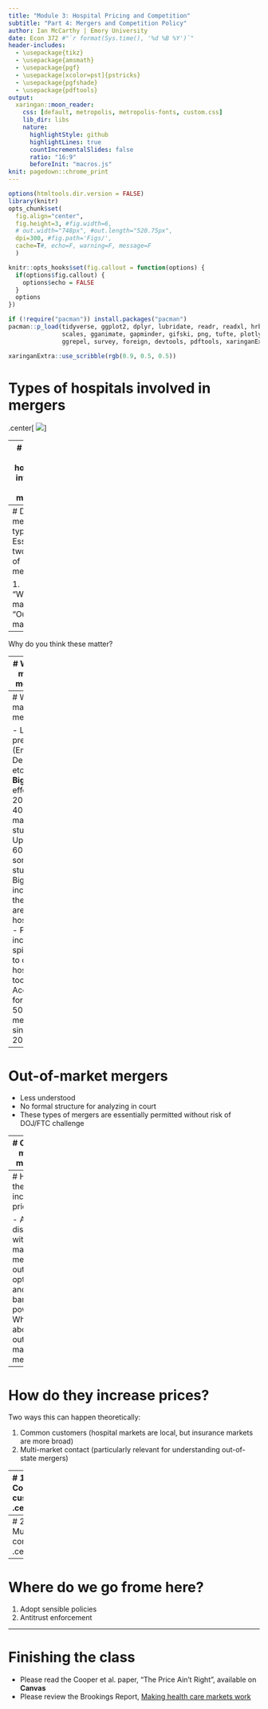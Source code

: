 ```yaml
---
title: "Module 3: Hospital Pricing and Competition"
subtitle: "Part 4: Mergers and Competition Policy"
author: Ian McCarthy | Emory University
date: Econ 372 #"`r format(Sys.time(), '%d %B %Y')`"
header-includes: 
  - \usepackage{tikz}
  - \usepackage{amsmath}
  - \usepackage{pgf}
  - \usepackage[xcolor=pst]{pstricks}
  - \usepackage{pgfshade}
  - \usepackage{pdftools}
output:
  xaringan::moon_reader:
    css: [default, metropolis, metropolis-fonts, custom.css] 
    lib_dir: libs
    nature:
      highlightStyle: github
      highlightLines: true
      countIncrementalSlides: false
      ratio: "16:9"
      beforeInit: "macros.js"
knit: pagedown::chrome_print
---
```


<!-- Adjust some CSS code for font size and maintain R code font size -->
<style type="text/css">
.remark-slide-content {
    font-size: 30px;
    padding: 1em 2em 1em 2em;    
}
.remark-code, .remark-inline-code { 
    font-size: 20px;
}
</style>


<!-- Set R options for how code chunks are displayed and load packages -->
```r
options(htmltools.dir.version = FALSE)
library(knitr)
opts_chunk$set(
  fig.align="center",  
  fig.height=3, #fig.width=6,
  # out.width="748px", #out.length="520.75px",
  dpi=300, #fig.path='Figs/',
  cache=T#, echo=F, warning=F, message=F
  )

knitr::opts_hooks$set(fig.callout = function(options) {
  if(options$fig.callout) {
    options$echo = FALSE
  }
  options
})

if (!require("pacman")) install.packages("pacman")
pacman::p_load(tidyverse, ggplot2, dplyr, lubridate, readr, readxl, hrbrthemes,
               scales, gganimate, gapminder, gifski, png, tufte, plotly, OECD,
               ggrepel, survey, foreign, devtools, pdftools, xaringanExtra)
```

```r
xaringanExtra::use_scribble(rgb(0.9, 0.5, 0.5))
```


# Types of hospitals involved in mergers
.center[
  ![](pics/nihcm-hospital-types.jpg)
]

---
# Types of hospitals involved in mergers

- Ascension-Presence: Largest non-profit system in US adds 10 hospitals to existing 9 hospitals in Chicago
- Fairview-HealthEast: 11 hospital system becomes largest in Twin Cities area
- Hospital corporation of america (HCA) adds 4 hospitals to the 10 existing HCA hospitals in Houston
- Northwestern-Centegra: Forms 10 hospital system in Chicago
- Emory-DeKalb: Forms 10 hospital system in Atlanta
- Jefferson-Einstein: Forms 18 hospital system in Philadelphia area


.footnote[Source: NIHCM Hospital Consolidation Trends]


---
# Different merger types
Essentially two types of mergers:

1. "Within-market"
2. "Out-of-market"

--

Why do you think these matter?


---
# Within-market mergers

- Most well-understood merger type
- Established tools for examination in anti-trust
- Defining the market is still a contentious issue

---
# Within-market mergers

- Listed previously (Emory-DeKalb, etc.)
- **Big** price effects
  - 20 to 40% in many studies
  - Up to 60% in some studies
  - Bigger increases the closer are the hospitals
  - Price increases spillover to other hospitals too
- Account for about 50% of all mergers since 2000


---
# Out-of-market mergers

- Less understood
- No formal structure for analyzing in court
- These types of mergers are essentially permitted without risk of DOJ/FTC challenge

---
# Out-of-market mergers

- Involve larger systems spanning different isolated markets
  - Advocate-Aurora: 27 hospital system in IL and WI
  - Baptist Memorial-Mississippi Baptist: 22 hospitals in TN, AR, and MS
  - UPMC-Pinnacle: 24 hospital system recently added 8 in central PA
  - Catholic Health Initiatives-Dignity Health: 142 hospitals in 21 states
  - HCA: 177 hospitals in 21 states
  - RCCH HealthCare Partners: 89 hospitals in 30 states, focusing on non-urban areas
- About 35% of all mergers are out-of-market but in same state, 15% out-of-state
- Smaller but meaningful price increases, 5 to 10%

---
# How do they increase prices?

- Already discussed within-market mergers, outside options, and bargaining power
- What about out-of-market mergers?

---
# How do they increase prices?

Two ways this can happen theoretically:

1. Common customers (hospital markets are local, but insurance markets are more broad)
2. Multi-market contact (particularly relevant for understanding out-of-state mergers)

---
# 1. Common customers
.center[
  ![](pics/nihcm-common-customer.png)
]

---
# 2. Multimarket contact
.center[
  ![](pics/nihcm-mmc.png)
]

---
# Where do we go frome here?

1. Adopt sensible policies
2. Antitrust enforcement

---
# Finishing the class

- Please read the Cooper et al. paper, "The Price Ain't Right", available on **Canvas**
- Please review the Brookings Report, [Making health care markets work](https://www.brookings.edu/research/making-health-care-markets-work-competition-policy-for-health-care/) 
